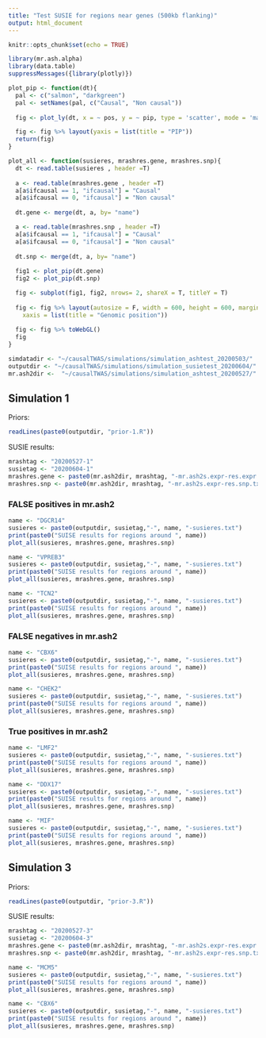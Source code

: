 ```yaml
---
title: "Test SUSIE for regions near genes (500kb flanking)"
output: html_document
---
```


```r
knitr::opts_chunk$set(echo = TRUE)
```

```r
library(mr.ash.alpha)
library(data.table)
suppressMessages({library(plotly)})

plot_pip <- function(dt){
  pal <- c("salmon", "darkgreen")
  pal <- setNames(pal, c("Causal", "Non causal"))
  
  fig <- plot_ly(dt, x = ~ pos, y = ~ pip, type = 'scatter', mode = 'markers', color = ~ ifcausal, colors = pal, text = ~paste("Name: ", name))

  fig <- fig %>% layout(yaxis = list(title = "PIP"))
  return(fig)
}

plot_all <- function(susieres, mrashres.gene, mrashres.snp){
  dt <- read.table(susieres , header =T)
  
  a <- read.table(mrashres.gene , header =T)
  a[a$ifcausal == 1, "ifcausal"] = "Causal"
  a[a$ifcausal == 0, "ifcausal"] = "Non causal"
  
  dt.gene <- merge(dt, a, by= "name")

  a <- read.table(mrashres.snp , header =T)
  a[a$ifcausal == 1, "ifcausal"] = "Causal"
  a[a$ifcausal == 0, "ifcausal"] = "Non causal"
  
  dt.snp <- merge(dt, a, by= "name")
  
  fig1 <- plot_pip(dt.gene)
  fig2 <- plot_pip(dt.snp)

  fig <- subplot(fig1, fig2, nrows= 2, shareX = T, titleY = T)
  
  fig <- fig %>% layout(autosize = F, width = 600, height = 600, margin = 0.02,
    xaxis = list(title = "Genomic position"))
  
  fig <- fig %>% toWebGL()
  fig
}

```


```r
simdatadir <- "~/causalTWAS/simulations/simulation_ashtest_20200503/"
outputdir <- "~/causalTWAS/simulations/simulation_susietest_20200604/"
mr.ash2dir <-  "~/causalTWAS/simulations/simulation_ashtest_20200527/"
```

## Simulation 1
Priors:
```r
readLines(paste0(outputdir, "prior-1.R"))
```

SUSIE results:
```r
mrashtag <- "20200527-1"
susietag <- "20200604-1"
mrashres.gene <- paste0(mr.ash2dir, mrashtag, "-mr.ash2s.expr-res.expr.txt")
mrashres.snp <- paste0(mr.ash2dir, mrashtag, "-mr.ash2s.expr-res.snp.txt")
```

### FALSE positives in mr.ash2

```r
name <- "DGCR14"
susieres <- paste0(outputdir, susietag,"-", name, "-susieres.txt")
print(paste0("SUISE results for regions around ", name))
plot_all(susieres, mrashres.gene, mrashres.snp)
```

```r
name <- "VPREB3"
susieres <- paste0(outputdir, susietag,"-", name, "-susieres.txt")
print(paste0("SUISE results for regions around ", name))
plot_all(susieres, mrashres.gene, mrashres.snp)
```

```r
name <- "TCN2"
susieres <- paste0(outputdir, susietag,"-", name, "-susieres.txt")
print(paste0("SUISE results for regions around ", name))
plot_all(susieres, mrashres.gene, mrashres.snp)
```


### FALSE negatives in mr.ash2
```r
name <- "CBX6"
susieres <- paste0(outputdir, susietag,"-", name, "-susieres.txt")
print(paste0("SUISE results for regions around ", name))
plot_all(susieres, mrashres.gene, mrashres.snp)
```

```r
name <- "CHEK2"
susieres <- paste0(outputdir, susietag,"-", name, "-susieres.txt")
print(paste0("SUISE results for regions around ", name))
plot_all(susieres, mrashres.gene, mrashres.snp)
```

### True positives in mr.ash2
```r
name <- "LMF2"
susieres <- paste0(outputdir, susietag,"-", name, "-susieres.txt")
print(paste0("SUISE results for regions around ", name))
plot_all(susieres, mrashres.gene, mrashres.snp)
```

```r
name <- "DDX17"
susieres <- paste0(outputdir, susietag,"-", name, "-susieres.txt")
print(paste0("SUISE results for regions around ", name))
plot_all(susieres, mrashres.gene, mrashres.snp)
```
```r
name <- "MIF"
susieres <- paste0(outputdir, susietag,"-", name, "-susieres.txt")
print(paste0("SUISE results for regions around ", name))
plot_all(susieres, mrashres.gene, mrashres.snp)
```

## Simulation 3
Priors:
```r
readLines(paste0(outputdir, "prior-3.R"))
```

SUSIE results:
```r
mrashtag <- "20200527-3"
susietag <- "20200604-3"
mrashres.gene <- paste0(mr.ash2dir, mrashtag, "-mr.ash2s.expr-res.expr.txt")
mrashres.snp <- paste0(mr.ash2dir, mrashtag, "-mr.ash2s.expr-res.snp.txt")
```
```r

name <- "MCM5"
susieres <- paste0(outputdir, susietag,"-", name, "-susieres.txt")
print(paste0("SUISE results for regions around ", name))
plot_all(susieres, mrashres.gene, mrashres.snp)
```

```r

name <- "CBX6"
susieres <- paste0(outputdir, susietag,"-", name, "-susieres.txt")
print(paste0("SUISE results for regions around ", name))
plot_all(susieres, mrashres.gene, mrashres.snp)
```
